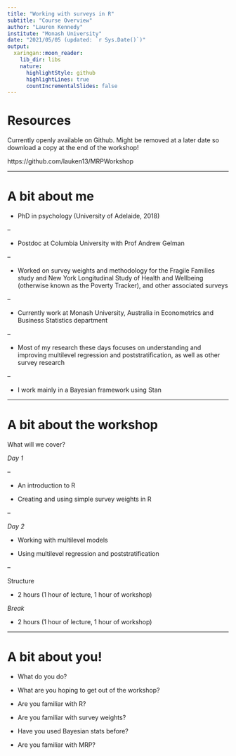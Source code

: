 ```yaml
---
title: "Working with surveys in R"
subtitle: "Course Overview"
author: "Lauren Kennedy"
institute: "Monash University"
date: "2021/05/05 (updated: `r Sys.Date()`)"
output:
  xaringan::moon_reader:
    lib_dir: libs
    nature:
      highlightStyle: github
      highlightLines: true
      countIncrementalSlides: false
---
```


# Resources 

Currently openly available on Github. Might be removed at a later date so download a copy at the end of the workshop!

https://github.com/lauken13/MRPWorkshop

---

# A bit about me

- PhD in psychology (University of Adelaide, 2018)

--

- Postdoc at Columbia University with Prof Andrew Gelman

--

- Worked on survey weights and methodology for the Fragile Families study and New York Longitudinal Study of Health and Wellbeing (otherwise known as the Poverty Tracker), and other associated surveys

--

- Currently work at Monash University, Australia in Econometrics and Business Statistics department

--

- Most of my research these days focuses on understanding and improving multilevel regression and poststratification, as well as other survey research

--

- I work mainly in a Bayesian framework using Stan

---

# A bit about the workshop

What will we cover? 

*Day 1*

--

- An introduction to R 

- Creating and using simple survey weights in R

--

*Day 2*

- Working with multilevel models 

- Using multilevel regression and poststratification

--

Structure

- 2 hours (1 hour of lecture, 1 hour of workshop)

*Break*

- 2 hours (1 hour of lecture, 1 hour of workshop)

---

# A bit about you!

- What do you do? 

- What are you hoping to get out of the workshop?

- Are you familiar with R?

- Are you familiar with survey weights?

- Have you used Bayesian stats before?

- Are you familiar with MRP?
